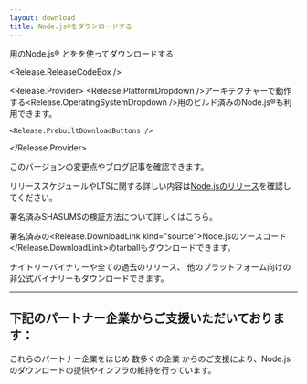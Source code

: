 ```yaml
---
layout: download
title: Node.js®をダウンロードする
---
```


<section>
  <Release.OperatingSystemDropdown />用のNode.js® <Release.VersionDropdown />と<Release.PackageManagerDropdown />を<Release.InstallationMethodDropdown />を使ってダウンロードする

  <Release.ReleaseCodeBox />

  <Release.Provider>
    <Release.PlatformDropdown />アーキテクチャーで動作する<Release.OperatingSystemDropdown />用のビルド済みのNode.js®も利用できます。

    <Release.PrebuiltDownloadButtons />
  </Release.Provider>
</section>

<section>
  このバージョンの<Release.ChangelogLink>変更点</Release.ChangelogLink>や<Release.BlogPostLink>ブログ記事</Release.BlogPostLink>を確認できます。

  リリーススケジュールやLTSに関する詳しい内容は[Node.jsのリリース](/ja/about/previous-releases)を確認してください。

  署名済みSHASUMSの<LinkWithArrow href="https://github.com/nodejs/node#verifying-binaries">検証方法</LinkWithArrow>について詳しくはこちら。

  署名済みの<Release.DownloadLink kind="source">Node.jsのソースコード</Release.DownloadLink>のtarballもダウンロードできます。

  <LinkWithArrow href="https://nodejs.org/download/nightly/">ナイトリーバイナリー</LinkWithArrow>や全ての<Link href="/download/archive/current">過去のリリース</Link>、
  他のプラットフォーム向けの<LinkWithArrow href="https://unofficial-builds.nodejs.org/download/">非公式バイナリー</LinkWithArrow>もダウンロードできます。
</section>

---

<section className="mt-3">
  <h2 className="text-center">下記のパートナー企業からご支援いただいております：</h2>

  <span className="text-center">
    これらのパートナー企業をはじめ  <Link href="/about/partners">数多くの企業</Link> からのご支援により、Node.jsのダウンロードの提供やインフラの維持を行っています。
  </span>

  <div className="mt-4">
    <PartnersLogoList categories="infrastructure" />
  </div>
</section>
